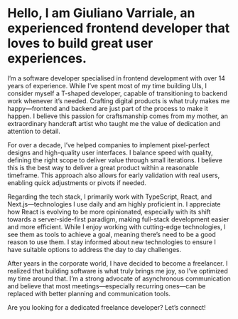 # Hello, I am Giuliano Varriale, an experienced frontend developer that loves to build great user experiences.

I’m a software developer specialised in frontend development with over 14 years of experience. While I’ve spent most of my time building UIs, I consider myself a T-shaped developer, capable of transitioning to backend work whenever it’s needed. Crafting digital products is what truly makes me happy—frontend and backend are just part of the process to make it happen. I believe this passion for craftsmanship comes from my mother, an extraordinary handcraft artist who taught me the value of dedication and attention to detail.

For over a decade, I’ve helped companies to implement pixel-perfect designs and high-quality user interfaces. I balance speed with quality, defining the right scope to deliver value through small iterations. I believe this is the best way to deliver a great product within a reasonable timeframe. This approach also allows for early validation with real users, enabling quick adjustments or pivots if needed.

Regarding the tech stack, I primarily work with TypeScript, React, and Next.js—technologies I use daily and am highly proficient in. I appreciate how React is evolving to be more opinionated, especially with its shift towards a server-side-first paradigm, making full-stack development easier and more efficient. While I enjoy working with cutting-edge technologies, I see them as tools to achieve a goal, meaning there’s need to be a good reason to use them. I stay informed about new technologies to ensure I have suitable options to address the day to day challenges.

After years in the corporate world, I have decided to become a freelancer. I realized that building software is what truly brings me joy, so I’ve optimized my time around that. I’m a strong advocate of asynchronous communication and believe that most meetings—especially recurring ones—can be replaced with better planning and communication tools.

Are you looking for a dedicated freelance developer? Let’s connect!
